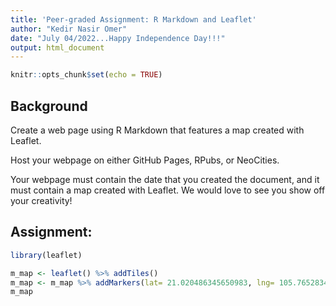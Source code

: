 ```yaml
---
title: 'Peer-graded Assignment: R Markdown and Leaflet'
author: "Kedir Nasir Omer"
date: "July 04/2022...Happy Independence Day!!!"
output: html_document
---
```


```r
knitr::opts_chunk$set(echo = TRUE)
```

## Background
Create a web page using R Markdown that features a map created with Leaflet.

Host your webpage on either GitHub Pages, RPubs, or NeoCities.

Your webpage must contain the date that you created the document, and it must contain a map created with Leaflet. We would love to see you show off your creativity!

## Assignment:

```r
library(leaflet)
```

```r
m_map <- leaflet() %>% addTiles()   
m_map <- m_map %>% addMarkers(lat= 21.020486345650983, lng= 105.76528349150303, popup="Search here for White House Penssylvania avenue, Washington, DC ")
m_map  
```